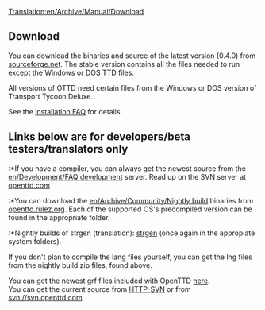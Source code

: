 [[Translation:en/Archive/Manual/Download]]
== Download ==
You can download the binaries and source of the latest version (0.4.0) from [http://sourceforge.net/project/showfiles.php?group_id=103924&package_id=111717 sourceforge.net].
The stable version contains all the files needed to run except the Windows or DOS TTD files.

<warning>All versions of OTTD need certain files from the Windows or DOS version of Transport Tycoon Deluxe.</warning>

See the [[en/Archive/Manual/Installation FAQ|installation FAQ]] for details.

== Links below are for developers/beta testers/translators only ==
:*If you have a compiler, you can always get the newest source from the [[en/Development/FAQ development]] server. Read up on the SVN server at [http://www.openttd.com/development.php openttd.com]
:*You can download the [[en/Archive/Community/Nightly build]] binaries from [http://openttd.rulez.org/download/nightlybuilds openttd.rulez.org].  Each of the supported OS's precompiled version can be found in the appropriate folder.
:*Nightly builds of strgen (translation): [http://openttd.rulez.org/download/nightlybuilds strgen] (once again in the appropiate system folders).

If you don't plan to compile the lang files yourself, you can get the lng files from the nightly build zip files, found above.

You can get the newest grf files included with OpenTTD [http://svn.openttd.com/cgi/viewcvs.cgi/trunk/data/ here].<br>
You can get the current source from [http://svn.openttd.com HTTP-SVN] or from svn://svn.openttd.com